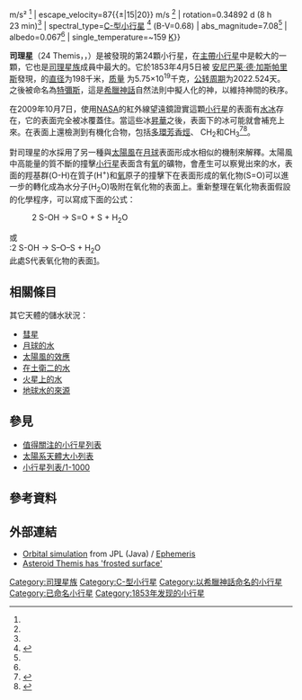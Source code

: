 {{Infobox planet
| discovery=yes
| physical_characteristics = yes
| bgcolour=#FFFFC0
| name=司理星
| discoverer=[[安尼巴萊·德·加斯帕里斯|安尼巴萊·德·加斯帕里斯]]
| discovered=1853年4月5日
| alt_names=24 Themis、1947 BA、1955 OH
| named_after = [[泰美斯|泰美斯]]
| adjectives = Themidian
| mp_category=[[小行星帶|主帶]]（[[司理星族|司理星族]]）
| orbit_ref = <ref name="jpldata">{{cite web
|date=2010-03-17
|title=JPL Small-Body Database Browser: 24 Themis
|url=http://ssd.jpl.nasa.gov/sbdb.cgi?sstr=Themis
|accessdate=2010-05-27
|archive-date=2011-06-10
|archive-url=https://web.archive.org/web/20110610044645/http://ssd.jpl.nasa.gov/sbdb.cgi?sstr=Themis
|dead-url=no
}}</ref>
| epoch = 2010年7月23日（[[儒略日|JD]] 2455400.5）
| semimajor=468.1 Gm<br />(3.129 AU)
| perihelion=406.8 Gm<br />(2.719 AU)
| aphelion=529.4 [[Giga|Gm]]<br />(3.539 [[天文單位|AU]])
| eccentricity=0.1310
| period=2021 [[日|日]] (5.54 [[儒略年|儒略年]])
| inclination=0.7595[[角度|°]]
| asc_node=35.99°
| arg_peri=107.7°
| mean_anomaly=146.6°
| avg_speed=16.76 km/s
| dimensions=198 km<ref name="jpldata"/><ref name="astrometric">{{cite journal
| last = Baer
| first = James
| authorlink = James Baer
| coauthors = [[Steven_R._Chesley|Steven R. Chesley]]
| title = Astrometric masses of 21 asteroids, and an integrated asteroid ephemeris
| journal = Celestial Mech Dyn Astr
| volume = 100
| issue = 2008
| pages = 27–42
| publisher = Springer Science+Business Media B.V. 2007
| date = 1999-06-25
| url = http://www.springerlink.com/content/h747307j43863228/fulltext.pdf
| format = PDF
| accessdate = 2008-10-24
| doi = 10.1007/s10569-007-9103-8
| bibcode = 2008CeMDA.100...27B
| author = 
| archive-url = https://web.archive.org/web/20110224014158/http://www.springerlink.com/content/h747307j43863228/fulltext.pdf
| archive-date = 2011-02-24
| dead-url = yes
}}</ref>
| mass=1.13±0.43{{E|19}} [[公斤|kg]] <ref name="astrometric" /><br />2.3{{E|19}} kg<ref name=Michalak2001>{{cite journal
|last=Michalak
|first=G.
|title=Determination of asteroid masses
|journal=Astronomy & Astrophysics
|volume=374
|issue=2
|pages=703–711
|date=2001
|doi=10.1051/0004-6361:20010731
|url=http://www.aanda.org/index.php?option=article&access=standard&Itemid=129&url=/articles/aa/abs/2001/29/aa10228/aa10228.html
|accessdate=2008-11-07
|bibcode=2001A&A...374..703M
|archive-date=2012-12-04
|archive-url=https://archive.is/20121204183828/http://www.aanda.org/index.php?option=article&access=standard&Itemid=129&url=/articles/aa/abs/2001/29/aa10228/aa10228.html
|dead-url=no
}}</ref><ref name=Themismass>(Mass of Themis 0.12 / Mass of Ceres 4.75) * [[Ceres_(dwarf_planet)|Mass of Ceres]] 9.43E+20 = 2.38E+19</ref>
| density=2.78±1.35 g/[[cubic_centimetre|cm³]] <ref name="astrometric" />
| surface_grav=0.15{{±|0.08|0.07}} m/s² <ref name="astrometric" />
| escape_velocity=87{{±|15|20}} m/s <ref name="astrometric" />
| rotation=0.34892 d (8 h 23 min)<ref name="jpldata"/>
| spectral_type=[[C-型小行星|C-型小行星]] <ref>{{Cite web |url=http://www.psi.edu/pds/resource/taxonomy.html |title=Asteroid Taxonomy |accessdate=2011-06-06 |archive-date=2007-03-10 |archive-url=https://web.archive.org/web/20070310220044/http://www.psi.edu/pds/resource/taxonomy.html |dead-url=no }}</ref> (B-V=0.68)
| abs_magnitude=7.08<ref name="jpldata"/>
| albedo=0.067<ref name="jpldata"/>
| single_temperature=~159 [[熱力學溫標|K]]}}

'''司理星'''（24 Themis，{{pronEng|ˈθiːm<s>ɪ</s>s}}，{{Lang-el|Θέμις}}）是被發現的第24顆小行星，在[[小行星|主帶小行星]]中是較大的一顆，它也是[[司理星族|司理星族]]成員中最大的。它於1853年4月5日被 [[安尼巴莱·德·加斯帕里斯|安尼巴莱·德·加斯帕里斯]]發現，{{BASEPAGENAME}}的[[直径|直径]]为198千米，[[质量|质量]] 为5.75×10<sup>19</sup>千克，[[公转周期|公转周期]]为2022.524天。之後被命名為[[特彌斯|特彌斯]]，這是[[希臘神話|希臘神話]]自然法則中擬人化的神，以維持神間的秩序。

在2009年10月7日，使用[[NASA|NASA]]的紅外線望遠鏡證實這顆[[小行星|小行星]]的表面有[[冰|水冰]]存在，它的表面完全被冰覆蓋住。當這些冰[[昇華|昇華]]之後，表面下的冰可能就會補充上來。在表面上還檢測到有機化合物，包括[[多環芳香烴|多環芳香烴]]、
CH<sub>2</sub>和CH<sub>3</sub><ref>{{cite news
| first=Ron
| last=Cowen
| date=2009-10-08
| title=Ice confirmed on an asteroid
| publisher=Science News
| url=http://www.sciencenews.org/view/generic/id/48174/title/Ice_confirmed_on_an_asteroid
| accessdate=2009-10-09
| archive-date=2009-10-12
| archive-url=https://web.archive.org/web/20091012075224/http://www.sciencenews.org/view/generic/id/48174/title/Ice_confirmed_on_an_asteroid
| dead-url=no
}}</ref><ref>{{Cite web
| last = Atkinson
| first = Nancy
| date = 2009-10-08
| title = More water out there, ice found on an asteroid
| work = International Space Fellowship
| accessdate = 2009-10-11
| url = http://spacefellowship.com/2009/10/08/more-water-out-there-ice-found-on-an-asteroid/
| archive-date = 2009-10-11
| archive-url = https://web.archive.org/web/20091011051040/http://spacefellowship.com/2009/10/08/more-water-out-there-ice-found-on-an-asteroid/
| dead-url = no
}}</ref>。

對司理星的水採用了另一種與[[太陽風|太陽風]]在[[月球|月球]]表面形成水相似的機制來解釋。太陽風中高能量的質不斷的撞擊[[小行星|小行星]]表面含有[[氧|氧]]的礦物，會產生可以察覺出來的水，表面的羥基群(O-H)在質子(H<sup>+</sup>)和[[氧|氧]]原子的撞擊下在表面形成的氧化物(S=O)可以進一步的轉化成為水分子(H<sub>2</sub>O)吸附在氧化物的表面上。重新整理在氧化物表面假設的化學程序，可以寫成下面的公式：
:2 S-OH → S=O + S + H<sub>2</sub>O
或<br />
:2 S-OH → S–O–S + H<sub>2</sub>O
<br />
此處S代表氧化物的表面[http://spacefellowship.com/2009/10/08/more-water-out-there-ice-found-on-an-asteroid/]{{Wayback|url=http://spacefellowship.com/2009/10/08/more-water-out-there-ice-found-on-an-asteroid/ |date=20091011051040 }}。

== 相關條目 ==
其它天體的儲水狀況：
* [[彗星|彗星]]
* [[月球的水|月球的水]]
* [[太陽風|太陽風的效應]]
* [[土衛二#液態水存在的可能性|在土衛二的水]]
* [[火星|火星上的水]]
* [[地球水的來源|地球水的來源]]

== 參見 ==
{{portal|太陽系|Solar system.jpg}}

* [[值得關注的小行星列表|值得關注的小行星列表]]
* [[太陽系天體大小列表|太陽系天體大小列表]]
* [[小行星列表/1-1000|小行星列表/1-1000]]

== 參考資料 ==
<references/>

== 外部連結 ==
*[http://ssd.jpl.nasa.gov/sbdb.cgi?sstr=24;orb=1 Orbital simulation] {{Wayback|url=http://ssd.jpl.nasa.gov/sbdb.cgi?sstr=24;orb=1 |date=20210512155330 }} from JPL (Java) / [http://ssd.jpl.nasa.gov/horizons.cgi?find_body=1&body_group=sb&sstr=24 Ephemeris]{{Wayback|url=http://ssd.jpl.nasa.gov/horizons.cgi?find_body=1&body_group=sb&sstr=24 |date=20120603115408 }}
* [http://news.bbc.co.uk/2/hi/science_and_environment/10090128.stm Asteroid Themis has 'frosted surface']{{Wayback|url=http://news.bbc.co.uk/2/hi/science_and_environment/10090128.stm |date=20100429031654 }}

{{小天體}}
{{Minor_Planet_Number|(23)[[司劇星|司劇星]]|(25)[[福后星|福后星]]}}

{{DEFAULTSORT:Themis}}
[[Category:司理星族|Category:司理星族]]
[[Category:C-型小行星|Category:C-型小行星]]
[[Category:以希臘神話命名的小行星|Category:以希臘神話命名的小行星]]
[[Category:已命名小行星|Category:已命名小行星]]
[[Category:1853年发现的小行星|Category:1853年发现的小行星]]